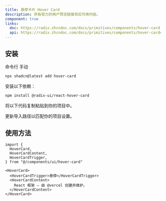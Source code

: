 ```yaml
---
title: 悬停卡片 Hover Card
description: 供有视力的用户预览链接背后可用内容。
component: true
links:
  doc: https://radix.zhcndoc.com/docs/primitives/components/hover-card
  api: https://radix.zhcndoc.com/docs/primitives/components/hover-card#api-reference
---
```


<ComponentPreview name="hover-card-demo" description="一个悬停卡片组件" />

## 安装

<CodeTabs>

<TabsList>
  <TabsTrigger value="cli">命令行</TabsTrigger>
  <TabsTrigger value="manual">手动</TabsTrigger>
</TabsList>
<TabsContent value="cli">

```bash
npx shadcn@latest add hover-card
```

</TabsContent>

<TabsContent value="manual">

<Step>安装以下依赖：</Step>

```bash
npm install @radix-ui/react-hover-card
```

<Steps>

<Step>将以下代码复制粘贴到你的项目中。</Step>

<ComponentSource name="hover-card" title="components/ui/hover-card.tsx" />

<Step>更新导入路径以匹配你的项目设置。</Step>

</Steps>

</TabsContent>

</CodeTabs>

## 使用方法

```tsx showLineNumbers
import {
  HoverCard,
  HoverCardContent,
  HoverCardTrigger,
} from "@/components/ui/hover-card"
```

```tsx showLineNumbers
<HoverCard>
  <HoverCardTrigger>悬停</HoverCardTrigger>
  <HoverCardContent>
    React 框架 — 由 @vercel 创建并维护。
  </HoverCardContent>
</HoverCard>
```
